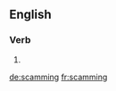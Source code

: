 ==English==

===Verb===
{{head|en|present participle}}

# {{present participle of|scam|lang=en}}

[[de:scamming]]
[[fr:scamming]]